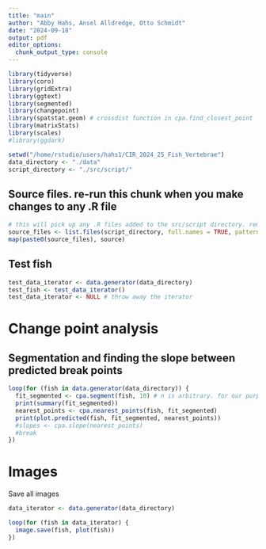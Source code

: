 ```yaml
---
title: "main"
author: "Abby Hahs, Ansel Alldredge, Otto Schmidt"
date: "2024-09-18"
output: pdf
editor_options: 
  chunk_output_type: console
---
```


```r
library(tidyverse)
library(coro)
library(gridExtra)
library(ggtext)
library(segmented)
library(changepoint)
library(spatstat.geom) # crossdist function in cpa.find_closest_point
library(matrixStats)
library(scales)
#library(ggdark) 

setwd("/home/rstudio/users/hahs1/CIR_2024_25_Fish_Vertebrae")
data_directory <- "./data"
script_directory <- "./src/script/"
```

## Source files. re-run this chunk when you make changes to any .R file
```r
# this will pick up any .R files added to the src/script directory. remember to re-run
source_files <- list.files(script_directory, full.names = TRUE, pattern = "*.R")
map(paste0(source_files), source)
```

## Test fish
```r
test_data_iterator <- data.generator(data_directory)
test_fish <- test_data_iterator()
test_data_iterator <- NULL # throw away the iterator
```

# Change point analysis

## Segmentation and finding the slope between predicted break points
```r
loop(for (fish in data.generator(data_directory)) {
  fit_segmented <- cpa.segment(fish, 10) # n is arbitrary. for our purposes, higher (10) is better because we want more resolution
  print(summary(fit_segmented))
  nearest_points <- cpa.nearest_points(fish, fit_segmented)
  print(plot.predicted(fish, fit_segmented, nearest_points))
  #slopes <- cpa.slope(nearest_points)
  #break
})
```

# Images 

Save all images

```r
data_iterator <- data.generator(data_directory)

loop(for (fish in data_iterator) {
  image.save(fish, plot(fish))
})
```


